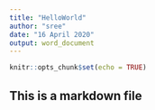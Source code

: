 ```yaml
---
title: "HelloWorld"
author: "sree"
date: "16 April 2020"
output: word_document
---
```


```r
knitr::opts_chunk$set(echo = TRUE)
```
## This is a markdown file

